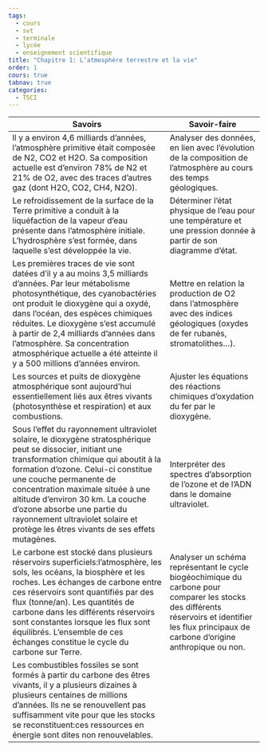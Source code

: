```yaml
---
tags:
  - cours
  - svt
  - terminale
  - lycée
  - enseignement scientifique
title: "Chapitre 1: L’atmosphère terrestre et la vie"
order: 1
cours: true
tabnav: true
categories:
  - TSCI
---
```


::: programme

+------------------------------------------------------+--------------------------------+
| Savoirs                                              | Savoir-faire                   |
+======================================================+================================+
| Il y a environ 4,6 milliards d'années,               | Analyser des données, en lien  |
| l’atmosphère primitive était composée de N2, CO2 et  | avec l’évolution de la         |
| H2O. Sa composition actuelle est d’environ 78% de    | composition de l’atmosphère au |
| N2 et 21% de O2, avec des traces d’autres gaz (dont  | cours des temps géologiques.   |
| H2O, CO2, CH4, N2O).                                 |                                |
+------------------------------------------------------+--------------------------------+
| Le refroidissement de la surface de la Terre         | Déterminer l’état physique     |
| primitive a conduit à la liquéfaction de la          | de l’eau pour une température  |
| vapeur d’eau présente dans l’atmosphère initiale.    | et une pression donnée à       |
| L’hydrosphère s’est formée, dans laquelle s’est      | partir de son diagramme        |
| développée la vie.                                   | d’état.                        |
+------------------------------------------------------+--------------------------------+
| Les premières traces de vie sont datées d’il y a     | Mettre en relation la          |
| au moins 3,5 milliards d’années. Par leur            | production de O2 dans          |
| métabolisme photosynthétique, des cyanobactéries     | l’atmosphère avec des indices  |
| ont produit le dioxygène qui a oxydé, dans           | géologiques (oxydes de fer     |
| l’océan, des espèces chimiques réduites. Le          | rubanés, stromatolithes...).   |
| dioxygène s’est accumulé à partir de 2,4             |                                |
| milliards d’années dans l’atmosphère. Sa             |                                |
| concentration atmosphérique actuelle a été           |                                |
| atteinte il y a 500 millions d’années environ.       |                                |
+------------------------------------------------------+--------------------------------+
| Les sources et puits de dioxygène atmosphérique      | Ajuster les équations des      |
| sont aujourd’hui essentiellement liés aux êtres      | réactions chimiques            |
| vivants (photosynthèse et respiration) et aux        | d’oxydation du fer par le      |
| combustions.                                         | dioxygène.                     |
+------------------------------------------------------+--------------------------------+
| Sous l’effet du rayonnement ultraviolet solaire,     | Interpréter des spectres       |
| le dioxygène stratosphérique peut se dissocier,      | d’absorption de l’ozone et de  |
| initiant une transformation chimique qui aboutit à   | l’ADN dans le domaine          |
| la formation d’ozone. Celui-ci constitue une         | ultraviolet.                   |
| couche permanente de concentration maximale située à |                                |
| une altitude d’environ 30 km. La couche d’ozone      |                                |
| absorbe une partie du rayonnement ultraviolet        |                                |
| solaire et protège les êtres vivants de ses effets   |                                |
| mutagènes.                                           |                                |
+------------------------------------------------------+--------------------------------+
| Le carbone est stocké dans plusieurs réservoirs      | Analyser un schéma             |
| superficiels:l’atmosphère, les sols, les océans,     | représentant le cycle          |
| la biosphère et les roches. Les échanges de          | biogéochimique du carbone pour |
| carbone entre ces réservoirs sont quantifiés par     | comparer les stocks des        |
| des flux (tonne/an). Les quantités de carbone dans   | différents réservoirs et       |
| les différents réservoirs sont constantes lorsque    | identifier les flux principaux |
| les flux sont équilibrés. L’ensemble de ces          | de carbone d’origine           |
| échanges constitue le cycle du carbone sur Terre.    | anthropique ou non.            |
+------------------------------------------------------+--------------------------------+
| Les combustibles fossiles se sont formés à partir    |                                |
| du carbone des êtres vivants, il y a plusieurs       |                                |
| dizaines à plusieurs centaines de millions           |                                |
| d’années. Ils ne se renouvellent pas suffisamment    |                                |
| vite pour que les stocks se reconstituent:ces        |                                |
| ressources en énergie sont dites non                 |                                |
| renouvelables.                                       |                                |
+------------------------------------------------------+--------------------------------+

:::
